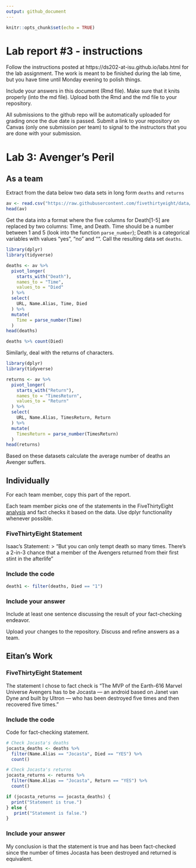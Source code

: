 ```yaml
---
output: github_document
---
```


<!-- README.md is generated from README.Rmd. Please edit the README.Rmd file -->


```r
knitr::opts_chunk$set(echo = TRUE)
```

# Lab report #3 - instructions

Follow the instructions posted at https://ds202-at-isu.github.io/labs.html for the lab assignment. The work is meant to be finished during the lab time, but you have time until Monday evening to polish things.

Include your answers in this document (Rmd file). Make sure that it knits properly (into the md file). Upload both the Rmd and the md file to your repository.  

All submissions to the github repo will be automatically uploaded for grading once the due date is passed.
Submit a link to your repository on Canvas (only one submission per team) to signal to the instructors that you are done with your submission.

# Lab 3: Avenger's Peril

## As a team

Extract from the data below two data sets in long form `deaths` and `returns`

```r
av <- read.csv("https://raw.githubusercontent.com/fivethirtyeight/data/master/avengers/avengers.csv", stringsAsFactors = FALSE)
head(av)
```

Get the data into a format where the five columns for Death[1-5] are replaced by two columns: Time, and Death. Time should be a number between 1 and 5 (look into the function `parse_number`); Death is a categorical variables with values "yes", "no" and "". Call the resulting data set `deaths`. 
```r
library(dplyr)
library(tidyverse)

deaths <- av %>% 
  pivot_longer(
    starts_with("Death"),
    names_to = "Time",
    values_to = "Died"
  ) %>% 
  select(
    URL, Name.Alias, Time, Died
  ) %>%
  mutate(
    Time = parse_number(Time)
  )
head(deaths)

deaths %>% count(Died)

```
Similarly, deal with the returns of characters.

```r
library(dplyr)
library(tidyverse)

returns <- av %>% 
  pivot_longer(
    starts_with("Return"),
    names_to = "TimesReturn",
    values_to = "Return"
  ) %>% 
  select(
    URL, Name.Alias, TimesReturn, Return
  ) %>%
  mutate(
    TimesReturn = parse_number(TimesReturn)
  )
head(returns)

```

Based on these datasets calculate the average number of deaths an Avenger suffers.

## Individually

For each team member, copy this part of the report. 

Each team member picks one of the statements in the FiveThirtyEight [analysis](https://fivethirtyeight.com/features/avengers-death-comics-age-of-ultron/) and fact checks it based on the data. Use dplyr functionality whenever possible.

### FiveThirtyEight Statement

Isaac's Statement:
> "But you can only tempt death so many times. There’s a 2-in-3 chance that a member of the Avengers returned from their first stint in the afterlife"

### Include the code

``` r
death1 <- filter(deaths, Died == "1")
```

### Include your answer

Include at least one sentence discussing the result of your fact-checking endeavor.

Upload your changes to the repository. Discuss and refine answers as a team.

## Eitan's Work
### FiveThirtyEight Statement

The statement I chose to fact check is "The MVP of the Earth-616 Marvel Universe Avengers has to be Jocasta — an android based on Janet van Dyne and built by Ultron — who has been destroyed five times and then recovered five times."

### Include the code

Code for fact-checking statement.

```r
# Check Jocasta's deaths
jocasta_deaths <- deaths %>% 
  filter(Name.Alias == "Jocasta", Died == "YES") %>% 
  count()

# Check Jocasta's returns
jocasta_returns <- returns %>% 
  filter(Name.Alias == "Jocasta", Return == "YES") %>% 
  count()

if (jocasta_returns == jocasta_deaths) {
  print("Statement is true.")
} else {
   print("Statement is false.")
}
```

### Include your answer

My conclusion is that the statement is true and has been fact-checked since the number of times Jocasta has been destroyed and returned is equivalent.

